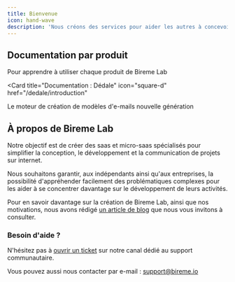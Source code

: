 ```yaml
---
title: Bienvenue
icon: hand-wave
description: 'Nous créons des services pour aider les autres à concevoir les leurs'
---
```


## Documentation par produit

Pour apprendre à utiliser chaque produit de Bireme Lab

<Card
  title="Documentation : Dédale"
  icon="square-d"
  href="/dedale/introduction"
>
  Le moteur de création de modèles d'e-mails nouvelle génération
</Card>

## À propos de Bireme Lab

Notre objectif est de créer des saas et micro-saas spécialisés pour simplifier la conception, le développement et la communication de projets sur internet.

Nous souhaitons garantir, aux indépendants ainsi qu'aux entreprises, la possibilité d'appréhender facilement des problématiques complexes pour les aider à se concentrer davantage sur le développement de leurs activités.

<Info>Pour en savoir davantage sur la création de Bireme Lab, ainsi que nos motivations, nous avons rédigé [un article de blog](https://bireme.io/blog/a-propos-de-bireme-lab) que nous vous invitons à consulter.</Info>

### Besoin d'aide ?

N'hésitez pas à [ouvrir un ticket](https://github.com/orgs/bireme-lab/discussions/new?category=help) sur notre canal dédié au support communautaire.

Vous pouvez aussi nous contacter par e-mail : support@bireme.io
